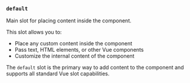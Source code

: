 ### `default`

Main slot for placing content inside the component.

This slot allows you to:
- Place any custom content inside the component
- Pass text, HTML elements, or other Vue components
- Customize the internal content of the component

The `default` slot is the primary way to add content to the component and supports all standard Vue slot capabilities.
